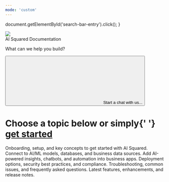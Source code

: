 ```yaml
---
mode: 'custom'
---
```


  document.getElementById('search-bar-entry').click();
}

<div
  className="relative w-full flex items-center justify-center"
  style={{ height: '31.25rem', backgroundColor: '#1F1F33', overflow: 'hidden' }}
>
  <div style={{ flex: 'none' }}>
    <img
      className="pointer-events-none"
      src="/images/aisquared_banner.png"
    />
  </div>
  <div style={{ position: 'absolute', textAlign: 'center' }}>
    <div
      style={{
        color: 'white',
        fontWeight: '400',
        fontSize: '48px',
        margin: '0',
      }}
    >
      AI Squared Documentation
    </div>
    <p
      style={{
        color: 'white',
        fontWeight: '400',
        fontSize: '20px',
        opacity: '0.7',
      }}
    >
      What can we help you build?
    </p>
    <button
      type="button"
      className="mx-auto w-full flex items-center text-sm leading-6 shadow-sm text-gray-400 bg-white gap-2 ring-1 ring-gray-400/20 focus:outline-primary"
      id="home-search-entry"
      style={{
        maxWidth: '24rem',
        borderRadius: '4px',
        marginTop: '3rem',
        paddingLeft: '0.75rem',
        paddingRight: '0.75rem',
        paddingTop: '0.75rem',
        paddingBottom: '0.75rem',
      }}
      onClick={openSearch}
    >
      <svg
        className="h-4 w-4 ml-1.5 mr-3 flex-none bg-gray-500 hover:bg-gray-600 dark:bg-white/50 dark:hover:bg-white/70"
        style={{
          maskImage:
            'url("https://mintlify.b-cdn.net/v6.5.1/solid/magnifying-glass.svg")',
          maskRepeat: 'no-repeat',
          maskPosition: 'center center',
        }}
      />
      Start a chat with us...
    </button>
  </div>
</div>

<div style={{marginTop: '6rem', marginBottom: '8rem', maxWidth: '70rem', marginLeft: 'auto',
    marginRight: 'auto', paddingLeft: '1.25rem',
    paddingRight: '1.25rem' }}>

<div
  style={{
    textAlign: 'center',
    fontSize: '24px',
    fontWeight: '600',
    marginBottom: '3rem',
  }}
>
  <h1 className="text-black dark:text-white">
    Choose a topic below or simply{' '}
    <a href="https://app.squared.ai" className="text-primary underline" style={{textUnderlineOffset: "5px"}}>get started</a>
  </h1>
</div>

<CardGroup cols={3}>
  <Card title="Getting Started" icon="book-open" href="/getting-started">
    Onboarding, setup, and key concepts to get started with AI Squared.
  </Card>
  <Card title="AI & Data Integration" icon="code-simple" href="/guides">
    Connect to AI/ML models, databases, and business data sources.
  </Card>
  <Card title="Embedding AI" icon="github" iconType="solid" href="/open-source">
    Add AI-powered insights, chatbots, and automation into business apps.
  </Card>
  <Card title="Deployment & Security" icon="link-simple" href="/help-and-resources">
    Deployment options, security best practices, and compliance.
  </Card>
  <Card title="Support & FAQs" icon="bug" href="/troubleshooting">
    Troubleshooting, common issues, and frequently asked questions.
  </Card>
  <Card title="Product Updates" icon="party-horn" href="/release-notes">
    Latest features, enhancements, and release notes.
  </Card>
</CardGroup>

</div>
